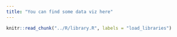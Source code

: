 ```yaml
---
title: "You can find some data viz here"
---
```


```r

knitr::read_chunk("../R/library.R", labels = "load_libraries")

```

```r

```

